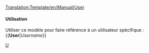 <noinclude>[[Translation:Template/en/Manual/User]]</noinclude>

<includeonly>{{{1}}}</includeonly><noinclude>

====Utilisation====
Utiliser ce modèle pour faire référence à un utilisateur spécifique :
<nowiki>{{</nowiki>'''User'''|''Username''<nowiki>}}</nowiki>

[[Category:en/Manual/Base Set/Link Templates|U]]</noinclude>